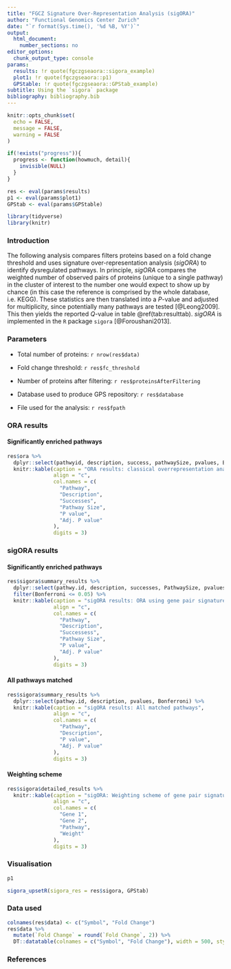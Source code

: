 ```yaml
---
title: "FGCZ Signature Over-Representation Analysis (sigORA)"
author: "Functional Genomics Center Zurich"
date: "`r format(Sys.time(), '%d %B, %Y')`"
output:
  html_document:
    number_sections: no
editor_options:
  chunk_output_type: console
params:
  results: !r quote(fgczgseaora::sigora_example)
  plot1: !r quote(fgczgseaora::p1)
  GPStable: !r quote(fgczgseaora::GPStab_example)
subtitle: Using the `sigora` package
bibliography: bibliography.bib
---
```


```r
knitr::opts_chunk$set(
  echo = FALSE,
  message = FALSE,
  warning = FALSE
)

if(!exists("progress")){
  progress <- function(howmuch, detail){
    invisible(NULL)
  }
}

res <- eval(params$results)
p1 <- eval(params$plot1)
GPStab <- eval(params$GPStable)

library(tidyverse)
library(knitr)
```

### Introduction

The following analysis compares filters proteins based on a fold change threshold and uses signature over-representation analysis (*sigORA*) to identify dysregulated pathways. In principle, *sigORA* compares the weighted number of observed pairs of proteins (unique to a single pathway)  in the cluster of interest to the number one would expect to show up by chance (in this case the reference is comprised by the whole database, i.e. KEGG). These statistics are then translated into a *P*-value and adjusted for multiplicity, since potentially many pathways are tested [@Leong2009]. This then yields the reported *Q*-value in table \@ref(tab:resulttab). *sigORA* is implemented in the `R` package `sigora` [@Foroushani2013].

### Parameters

- Total number of proteins: `r nrow(res$data)`

- Fold change threshold: `r res$fc_threshold`

- Number of proteins after filtering: `r res$proteinsAfterFiltering`

- Database used to produce GPS repository: `r res$database`

- File used for the analysis: `r res$fpath`

### ORA results {.tabset .tabset-pills}

#### Significantly enriched pathways

```r
res$ora %>% 
  dplyr::select(pathwyid, description, success, pathwaySize, pvalues, Bonfer) %>% 
  knitr::kable(caption = "ORA results: classical overrepresentation analysis using Fisher's exact test", 
               align = "c",
               col.names = c(
                 "Pathway",
                 "Description",
                 "Successes",
                 "Pathway Size",
                 "P value",
                 "Adj. P value"
               ),
               digits = 3)
```


### sigORA results {.tabset .tabset-pills}

#### Significantly enriched pathways


```r
res$sigora$summary_results %>% 
  dplyr::select(pathwy.id, description, successes, PathwaySize, pvalues, Bonferroni) %>% 
  filter(Bonferroni <= 0.05) %>% 
  knitr::kable(caption = "sigORA results: ORA using gene pair signatures", 
               align = "c",
               col.names = c(
                 "Pathway",
                 "Description",
                 "Successess",
                 "Pathway Size",
                 "P value",
                 "Adj. P value"
               ),
               digits = 3)
```

#### All pathways matched

```r
res$sigora$summary_results %>% 
  dplyr::select(pathwy.id, description, pvalues, Bonferroni) %>% 
  knitr::kable(caption = "sigORA results: All matched pathways", 
               align = "c",
               col.names = c(
                 "Pathway",
                 "Description",
                 "P value",
                 "Adj. P value"
               ),
               digits = 3)
```

#### Weighting scheme

```r
res$sigora$detailed_results %>% 
  knitr::kable(caption = "sigORA: Weighting scheme of gene pair signatures used",
               align = "c",
               col.names = c(
                 "Gene 1",
                 "Gene 2",
                 "Pathway",
                 "Weight"
               ),
               digits = 3)
```

### Visualisation

```r
p1
```

```r
sigora_upsetR(sigora_res = res$sigora, GPStab)
```


### Data used

```r
colnames(res$data) <- c("Symbol", "Fold Change")
res$data %>%
  mutate(`Fold Change` = round(`Fold Change`, 2)) %>% 
  DT::datatable(colnames = c("Symbol", "Fold Change"), width = 500, style = "bootstrap")
```


### References
